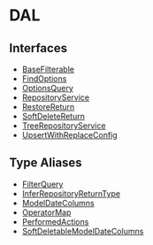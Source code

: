 
# DAL

## Interfaces

- [BaseFilterable](../DAL/interfaces/types.DAL.BaseFilterable/page.mdx)
- [FindOptions](../DAL/interfaces/types.DAL.FindOptions/page.mdx)
- [OptionsQuery](../DAL/interfaces/types.DAL.OptionsQuery/page.mdx)
- [RepositoryService](../DAL/interfaces/types.DAL.RepositoryService/page.mdx)
- [RestoreReturn](../DAL/interfaces/types.DAL.RestoreReturn/page.mdx)
- [SoftDeleteReturn](../DAL/interfaces/types.DAL.SoftDeleteReturn/page.mdx)
- [TreeRepositoryService](../DAL/interfaces/types.DAL.TreeRepositoryService/page.mdx)
- [UpsertWithReplaceConfig](../DAL/interfaces/types.DAL.UpsertWithReplaceConfig/page.mdx)

## Type Aliases

- [FilterQuery](../DAL/types/types.DAL.FilterQuery/page.mdx)
- [InferRepositoryReturnType](../DAL/types/types.DAL.InferRepositoryReturnType/page.mdx)
- [ModelDateColumns](../DAL/types/types.DAL.ModelDateColumns/page.mdx)
- [OperatorMap](../DAL/types/types.DAL.OperatorMap/page.mdx)
- [PerformedActions](../DAL/types/types.DAL.PerformedActions/page.mdx)
- [SoftDeletableModelDateColumns](../DAL/types/types.DAL.SoftDeletableModelDateColumns/page.mdx)
